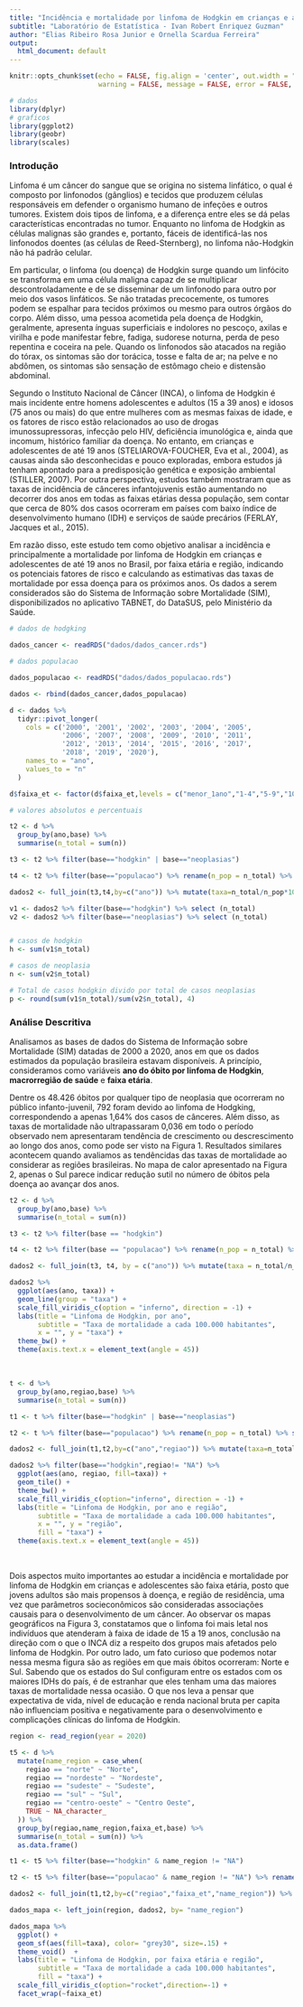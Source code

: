```yaml
---
title: "Incidência e mortalidade por linfoma de Hodgkin em crianças e adolescentes"
subtitle: "Laboratório de Estatística - Ivan Robert Enriquez Guzman"
author: "Elias Ribeiro Rosa Junior e Ornella Scardua Ferreira"
output:
  html_document: default
---
```


```r
knitr::opts_chunk$set(echo = FALSE, fig.align = 'center', out.width = "80%",
                      warning = FALSE, message = FALSE, error = FALSE, results = "hide")
```

```r
# dados
library(dplyr)
# graficos
library(ggplot2)
library(geobr)
library(scales)
```

### Introdução

Linfoma é um câncer do sangue que se origina no sistema linfático, o qual é composto por linfonodos (gânglios) e tecidos que produzem células responsáveis em defender o organismo humano de infeções e outros tumores. Existem dois tipos de linfoma, e a diferença entre eles se dá pelas características encontradas no tumor. Enquanto no linfoma de Hodgkin as células malignas são grandes e, portanto, fáceis de identificá-las nos linfonodos doentes (as células de Reed-Sternberg), no linfoma não-Hodgkin não há padrão celular.

Em particular, o linfoma (ou doença) de Hodgkin surge quando um linfócito se transforma em uma célula maligna capaz de se multiplicar descontroladamente e de se disseminar de um linfonodo para outro por meio dos vasos linfáticos. Se não tratadas precocemente, os tumores podem se espalhar para tecidos próximos ou mesmo para outros órgãos do corpo. Além disso, uma pessoa acometida pela doença de Hodgkin, geralmente, apresenta ínguas superficiais e indolores no pescoço, axilas e virilha e pode manifestar febre, fadiga, sudorese noturna, perda de peso repentina e coceira na pele. Quando os linfonodos são atacados na região do tórax, os sintomas são dor torácica, tosse e falta de ar; na pelve e no abdômen, os sintomas são sensação de estômago cheio e distensão abdominal.

Segundo o Instituto Nacional de Câncer (INCA), o linfoma de Hodgkin é mais incidente entre homens adolescentes e adultos (15 a 39 anos) e idosos (75 anos ou mais) do que entre mulheres com as mesmas faixas de idade, e os fatores de risco estão relacionados ao uso de drogas imunossupressoras, infecção pelo HIV, deficiência imunológica e, ainda que incomum, histórico familiar da doença. No entanto, em crianças e adolescentes de até 19 anos (STELIAROVA-FOUCHER, Eva et al., 2004), as causas ainda são desconhecidas e pouco exploradas, embora estudos já tenham apontado para a predisposição genética e exposição ambiental (STILLER, 2007). Por outra perspectiva, estudos também mostraram que as taxas de incidência de cânceres infantojuvenis estão aumentando no decorrer dos anos em todas as faixas etárias dessa população, sem contar que cerca de 80% dos casos ocorreram em países com baixo índice de desenvolvimento humano (IDH) e serviços de saúde precários (FERLAY, Jacques et al., 2015).

Em razão disso, este estudo tem como objetivo analisar a incidência e principalmente a mortalidade por linfoma de Hodgkin em crianças e adolescentes de até 19 anos no Brasil, por faixa etária e região, indicando os potenciais fatores de risco e calculando as estimativas das taxas de mortalidade por essa doença para os próximos anos. Os dados a serem considerados são do Sistema de Informação sobre Mortalidade (SIM), disponibilizados no aplicativo TABNET, do DataSUS, pelo Ministério da Saúde.

```r
# dados de hodgking 

dados_cancer <- readRDS("dados/dados_cancer.rds")

# dados populacao

dados_populacao <- readRDS("dados/dados_populacao.rds")
```

```r
dados <- rbind(dados_cancer,dados_populacao)

d <- dados %>% 
  tidyr::pivot_longer(
    cols = c('2000', '2001', '2002', '2003', '2004', '2005',
             '2006', '2007', '2008', '2009', '2010', '2011',
             '2012', '2013', '2014', '2015', '2016', '2017',
             '2018', '2019', '2020'),
    names_to = "ano",
    values_to = "n"
  )

d$faixa_et <- factor(d$faixa_et,levels = c("menor_1ano","1-4","5-9","10-14","15-19"))
```

```r
# valores absolutos e percentuais

t2 <- d %>% 
  group_by(ano,base) %>% 
  summarise(n_total = sum(n)) 

t3 <- t2 %>% filter(base=="hodgkin" | base=="neoplasias")

t4 <- t2 %>% filter(base=="populacao") %>% rename(n_pop = n_total) %>% select(-base)

dados2 <- full_join(t3,t4,by=c("ano")) %>% mutate(taxa=n_total/n_pop*100000)

v1 <- dados2 %>% filter(base=="hodgkin") %>% select (n_total)
v2 <- dados2 %>% filter(base=="neoplasias") %>% select (n_total)


# casos de hodgkin
h <- sum(v1$n_total)

# casos de neoplasia
n <- sum(v2$n_total)

# Total de casos hodgkin divido por total de casos neoplasias
p <- round(sum(v1$n_total)/sum(v2$n_total), 4)
```

### Análise Descritiva

Analisamos as bases de dados do Sistema de Informação sobre Mortalidade (SIM) datadas de 2000 a 2020, anos em que os dados estimados da população brasileira estavam disponíveis. A princípio, consideramos como variáveis **ano do óbito por linfoma de Hodgkin**, **macrorregião de saúde** e **faixa etária**.

Dentre os 48.426 óbitos por qualquer tipo de neoplasia que ocorreram no público infanto-juvenil, 792 foram devido ao linfoma de Hodgking, correspondendo a apenas 1,64% dos casos de cânceres. Além disso, as taxas de mortalidade não ultrapassaram 0,036 em todo o período observado nem apresentaram tendência de crescimento ou descrescimento ao longo dos anos, como pode ser visto na Figura 1. Resultados similares acontecem quando avaliamos as tendêncidas das taxas de mortalidade ao considerar as regiões brasileiras. No mapa de calor apresentado na Figura 2, apenas o Sul parece indicar redução sutil no número de óbitos pela doença ao avançar dos anos.

```r
t2 <- d %>% 
  group_by(ano,base) %>% 
  summarise(n_total = sum(n)) 

t3 <- t2 %>% filter(base == "hodgkin")

t4 <- t2 %>% filter(base == "populacao") %>% rename(n_pop = n_total) %>% select(-base)

dados2 <- full_join(t3, t4, by = c("ano")) %>% mutate(taxa = n_total/n_pop*100000) # %>% mutate(ano = as.Date(ano, format = "%Y"))

dados2 %>%  
  ggplot(aes(ano, taxa)) +
  geom_line(group = "taxa") +
  scale_fill_viridis_c(option = "inferno", direction = -1) +
  labs(title = "Linfoma de Hodgkin, por ano",
       subtitle = "Taxa de mortalidade a cada 100.000 habitantes",
       x = "", y = "taxa") +
  theme_bw() +
  theme(axis.text.x = element_text(angle = 45)) 
```

<br>

```r
t <- d %>% 
  group_by(ano,regiao,base) %>% 
  summarise(n_total = sum(n)) 

t1 <- t %>% filter(base=="hodgkin" | base=="neoplasias")

t2 <- t %>% filter(base=="populacao") %>% rename(n_pop = n_total) %>% select(-base)

dados2 <- full_join(t1,t2,by=c("ano","regiao")) %>% mutate(taxa=n_total/n_pop*100000)

dados2 %>% filter(base=="hodgkin",regiao!= "NA") %>% 
  ggplot(aes(ano, regiao, fill=taxa)) +
  geom_tile() + 
  theme_bw() + 
  scale_fill_viridis_c(option="inferno", direction = -1) +
  labs(title = "Linfoma de Hodgkin, por ano e região",
       subtitle = "Taxa de mortalidade a cada 100.000 habitantes",
       x = "", y = "região",
       fill = "taxa") +
  theme(axis.text.x = element_text(angle = 45)) 
```

<br> 

Dois aspectos muito importantes ao estudar a incidência e mortalidade por linfoma de Hodgkin em crianças e adolescentes são faixa etária, posto que jovens adultos são mais propensos à doença, e região de residência, uma vez que parâmetros socieconômicos são consideradas associações causais para o desenvolvimento de um câncer. Ao observar os mapas geográficos na Figura 3, constatamos que o linfoma foi mais letal nos indivíduos que atenderam à faixa de idade de 15 a 19 anos, conclusão na direção com o que o INCA diz a respeito dos grupos mais afetados pelo linfoma de Hodgkin. Por outro lado, um fato curioso que podemos notar nessa mesma figura são as regiões em que mais óbitos ocorreram: Norte e Sul. Sabendo que os estados do Sul configuram entre os estados com os maiores IDHs do país, é de estranhar que eles tenham uma das maiores taxas de mortalidade nessa ocasião. O que nos leva a pensar que expectativa de vida, nível de educação e renda nacional bruta per capita não influenciam positiva e negativamente para o desenvolvimento e complicações clínicas do linfoma de Hodgkin.

```r
region <- read_region(year = 2020)

t5 <- d %>% 
  mutate(name_region = case_when(
    regiao == "norte" ~ "Norte",
    regiao == "nordeste" ~ "Nordeste",
    regiao == "sudeste" ~ "Sudeste",
    regiao == "sul" ~ "Sul",
    regiao == "centro-oeste" ~ "Centro Oeste",
    TRUE ~ NA_character_
  )) %>% 
  group_by(regiao,name_region,faixa_et,base) %>% 
  summarise(n_total = sum(n)) %>% 
  as.data.frame()

t1 <- t5 %>% filter(base=="hodgkin" & name_region != "NA")

t2 <- t5 %>% filter(base=="populacao" & name_region != "NA") %>% rename(n_pop = n_total) %>% select(-base)

dados2 <- full_join(t1,t2,by=c("regiao","faixa_et","name_region")) %>% mutate(taxa=n_total/n_pop*100000)

dados_mapa <- left_join(region, dados2, by= "name_region")

dados_mapa %>%
  ggplot() +
  geom_sf(aes(fill=taxa), color= "grey30", size=.15) +
  theme_void()  + 
  labs(title = "Linfoma de Hodgkin, por faixa etária e região",
       subtitle = "Taxa de mortalidade a cada 100.000 habitantes",
       fill = "taxa") +
  scale_fill_viridis_c(option="rocket",direction=-1) + 
  facet_wrap(~faixa_et)
```

